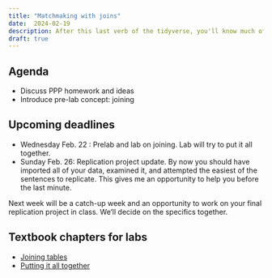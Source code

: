 ```yaml
---
title: "Matchmaking with joins"
date:  2024-02-19
description: After this last verb of the tidyverse, you'll know much of what's used in any reporting analysis. 
draft: true 
--- 
```


## Agenda

* Discuss PPP homework and ideas
* Introduce pre-lab concept: joining

## Upcoming deadlines

* [Wednesday Feb. 22]{.sked-dates} : Prelab and lab on joining. Lab will try to put it all together. 
* [Sunday Feb. 26]{.sked-dates}: Replication project update. By now you should have imported all of your data, examined it, and attempted the easiest of the sentences to replicate. This gives me an opportunity to help you before the last minute. 

Next week will be a catch-up week and an opportunity to work on your final replication project in class. We'll decide on the specifics together. 




## Textbook chapters for labs

* [Joining tables]()
* [Putting it all together]()

